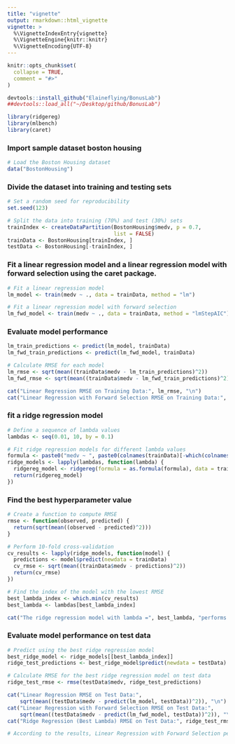 ```yaml
---
title: "vignette"
output: rmarkdown::html_vignette
vignette: >
  %\VignetteIndexEntry{vignette}
  %\VignetteEngine{knitr::knitr}
  %\VignetteEncoding{UTF-8}
---
```


```r
knitr::opts_chunk$set(
  collapse = TRUE,
  comment = "#>"
)
```

```r
devtools::install_github("Elaineflying/BonusLab")
##devtools::load_all("~/Desktop/github/BonusLab")

library(ridgereg)
library(mlbench)
library(caret)

```

### Import sample dataset boston housing 
```r
# Load the Boston Housing dataset
data("BostonHousing")
```

### Divide the dataset into training and testing sets
```r
# Set a random seed for reproducibility
set.seed(123)

# Split the data into training (70%) and test (30%) sets
trainIndex <- createDataPartition(BostonHousing$medv, p = 0.7, 
                                  list = FALSE)
trainData <- BostonHousing[trainIndex, ]
testData <- BostonHousing[-trainIndex, ]
```

### Fit a linear regression model and a linear regression model with forward selection using the caret package.
```r
# Fit a linear regression model
lm_model <- train(medv ~ ., data = trainData, method = "lm")

# Fit a linear regression model with forward selection
lm_fwd_model <- train(medv ~ ., data = trainData, method = "lmStepAIC")
```

### Evaluate model performance
```r
lm_train_predictions <- predict(lm_model, trainData)
lm_fwd_train_predictions <- predict(lm_fwd_model, trainData)

# Calculate RMSE for each model
lm_rmse <- sqrt(mean((trainData$medv - lm_train_predictions)^2))
lm_fwd_rmse <- sqrt(mean((trainData$medv - lm_fwd_train_predictions)^2))

cat("Linear Regression RMSE on Training Data:", lm_rmse, "\n")
cat("Linear Regression with Forward Selection RMSE on Training Data:", lm_fwd_rmse, "\n")
```

### fit a ridge regression model
```r
# Define a sequence of lambda values
lambdas <- seq(0.01, 10, by = 0.1)

# Fit ridge regression models for different lambda values
formula <- paste0("medv ~ ", paste0(colnames(trainData)[-which(colnames(trainData) %in% c('medv'))], collapse = " + "))
ridge_models <- lapply(lambdas, function(lambda) {
  ridgereg_model <- ridgereg(formula = as.formula(formula), data = trainData, lambda)
  return(ridgereg_model)
})
```

### Find the best hyperparameter value
```r
# Create a function to compute RMSE
rmse <- function(observed, predicted) {
  return(sqrt(mean((observed - predicted)^2)))
}

# Perform 10-fold cross-validation
cv_results <- lapply(ridge_models, function(model) {
  predictions <- model$predict(newdata = trainData)
  cv_rmse <- sqrt(mean((trainData$medv - predictions)^2))
  return(cv_rmse)
})

# Find the index of the model with the lowest RMSE
best_lambda_index <- which.min(cv_results)
best_lambda <- lambdas[best_lambda_index]

cat("The ridge regression model with lambda =", best_lambda, "performs well on the test data.")
```

### Evaluate model performance on test data
```r
# Predict using the best ridge regression model
best_ridge_model <- ridge_models[[best_lambda_index]]
ridge_test_predictions <- best_ridge_model$predict(newdata = testData)

# Calculate RMSE for the best ridge regression model on test data
ridge_test_rmse <- rmse(testData$medv, ridge_test_predictions)

cat("Linear Regression RMSE on Test Data:", 
    sqrt(mean((testData$medv - predict(lm_model, testData))^2)), "\n")
cat("Linear Regression with Forward Selection RMSE on Test Data:", 
    sqrt(mean((testData$medv - predict(lm_fwd_model, testData))^2)), "\n")
cat("Ridge Regression (Best Lambda) RMSE on Test Data:", ridge_test_rmse, "\n")

# According to the results, Linear Regression with Forward Selection performs well with smallest RMSE(it means the prediction results are more accurate compared with other two models. But this is only the one factor, should also consider other factors as well.
```
